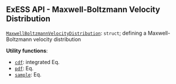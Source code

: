 ::: {.callout-tip collapse="true"}
# ExESS API - Maxwell-Boltzmann Velocity Distribution

[`MaxwellBoltzmannVelocityDistribution`](/api/base/distributions.qmd): `struct`; defining a Maxwell-Boltzmann velocity distribution


**Utility functions**:   

* [`cdf`](/api/base/distributions.qmd): integrated Eq. \eqref{eq:mbd_speed_3d}
* [`pdf`](/api/base/distributions.qmd): Eq. \eqref{eq:mbd_speed_3d}
* [`sample`](/api/base/distributions.qmd): Eq. \eqref{eq:mbd_random_cartesian_component}
:::